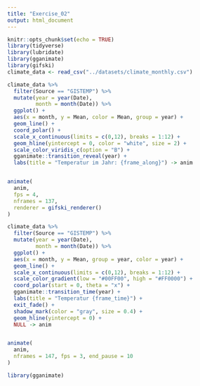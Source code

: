 ```yaml
---
title: "Exercise_02"
output: html_document
---
```


```r
knitr::opts_chunk$set(echo = TRUE)
library(tidyverse)
library(lubridate)
library(gganimate)
library(gifski)
climate_data <- read_csv("../datasets/climate_monthly.csv")
```


```r
climate_data %>% 
  filter(Source == "GISTEMP") %>% 
  mutate(year = year(Date),
         month = month(Date)) %>% 
  ggplot() +
  aes(x = month, y = Mean, color = Mean, group = year) +
  geom_line() +
  coord_polar() +
  scale_x_continuous(limits = c(0,12), breaks = 1:12) +
  geom_hline(yintercept = 0, color = "white", size = 2) +
  scale_color_viridis_c(option = "B") +
  gganimate::transition_reveal(year) +
  labs(title = "Temperatur im Jahr: {frame_along}") -> anim


animate(
  anim,
  fps = 4,
  nframes = 137, 
  renderer = gifski_renderer()
)


```

























```r


climate_data %>% 
  filter(Source == "GISTEMP") %>% 
  mutate(year = year(Date),
         month = month(Date)) %>%
  ggplot() +
  aes(x = month, y = Mean, group = year, color = year) +
  geom_line() +
  scale_x_continuous(limits = c(0,12), breaks = 1:12) +
  scale_color_gradient(low = "#00FF00", high = "#FF0000") +
  coord_polar(start = 0, theta = "x") +
  gganimate::transition_time(year) +
  labs(title = "Temperatur {frame_time}") +
  exit_fade() +
  shadow_mark(color = "gray", size = 0.4) +
  geom_hline(yintercept = 0) +
  NULL -> anim


animate(
  anim, 
  nframes = 147, fps = 3, end_pause = 10
)

library(gganimate)
```

